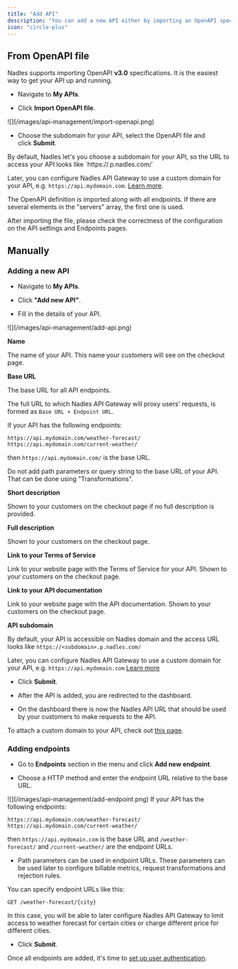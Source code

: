 ```yaml
---
title: "Add API"
description: "You can add a new API either by importing an OpenAPI specification or by filling out the form manually."
icon: "circle-plus"
---
```


## From OpenAPI file

Nadles supports importing OpenAPI **v3.0** specifications. It is the easiest way to get your API up and running.

* Navigate to **My APIs**.

* Click **Import OpenAPI file**.

<Frame>
![](/images/api-management/import-openapi.png)
</Frame>


* Choose the subdomain for your API, select the OpenAPI file and click **Submit**.

<Info>
  By default, Nadles let's you choose a subdomain for your API, so the URL to access your API looks like `https://<subdomain>.p.nadles.com/`

  Later, you can configure Nadles API Gateway to use a custom domain for your API, e.g. `https://api.mydomain.com`. [Learn more](/api-management/custom-domain).
</Info>

The OpenAPI definition is imported along with all endpoints. If there are several elements in the "servers" array, the first one is used.

<Warning>
After importing the file, please check the correctness of the configuration on the API settings and Endpoints pages.
</Warning>


## Manually

### Adding a new API

* Navigate to **My APIs**.

* Click **"Add new API"**.

* Fill in the details of your API.


<Frame>
![](/images/api-management/add-api.png)
</Frame>


**Name** <Icon icon="input-text" />

The name of your API. This name your customers will see on the checkout page.

**Base URL** <Icon icon="input-text" />

The base URL for all API endpoints.

The full URL to which Nadles API Gateway will proxy users' requests, is formed as `Base URL + Endpoint URL`.

<Info>
  If your API has the following endpoints:

  `https://api.mydomain.com/weather-forecast/`
  `https://api.mydomain.com/current-weather/`

  then `https://api.mydomain.com/` is the base URL.
</Info>

<Warning>
  Do not add path parameters or query string to the base URL of your API. That can be done using "Transformations".
</Warning>

**Short description** <Icon icon="input-text" />

Shown to your customers on the checkout page if no full description is provided.

**Full description** <Icon icon="input-text" />

Shown to your customers on the checkout page.

**Link to your Terms of Service** <Icon icon="input-text" />

Link to your website page with the Terms of Service for your API. Shown to your customers on the checkout page.

**Link to your API documentation** <Icon icon="input-text" />

Link to your website page with the API documentation. Shown to your customers on the checkout page.

**API subdomain** <Icon icon="input-text" />

By default, your API is accessible on Nadles domain and the access URL looks like `https://<subdomain>.p.nadles.com/`

Later, you can configure Nadles API Gateway to use a custom domain for your API, e.g. `https://api.mydomain.com` [Learn more](api-management/custom-domains)

* Click **Submit**.

* After the API is added, you are redirected to the dashboard.

* On the dashboard there is now the Nadles API URL that should be used by your customers to make requests to the API.

To attach a custom domain to your API, check out [this page](api-management/custom-domains).

### Adding endpoints

* Go to **Endpoints** section in the menu and click **Add new endpoint**.

* Choose a HTTP method and enter the endpoint URL relative to the base URL.


<Frame>
![](/images/api-management/add-endpoint.png)
</Frame>

<Info>
  If your API has the following endpoints:

  `https://api.mydomain.com/weather-forecast/`
  `https://api.mydomain.com/current-weather/`

  then `https://api.mydomain.com` is the base URL and `/weather-forecast/` and `/current-weather/` are the endpoint URLs.
</Info>

* Path parameters can be used in endpoint URLs. These parameters can be used later to configure billable metrics, request transformations and rejection rules.

<Info>
  You can specify endpoint URLs like this:

  `GET /weather-forecast/{city}`

  In this case, you will be able to later configure Nadles API Gateway to limit access to weather forecast for certain cities or charge different price for different cities.
</Info>

* Click **Submit**.

Once all endpoints are added, it's time to [set up user authentication](https://docs.nadles.com/api-management/authentication/).